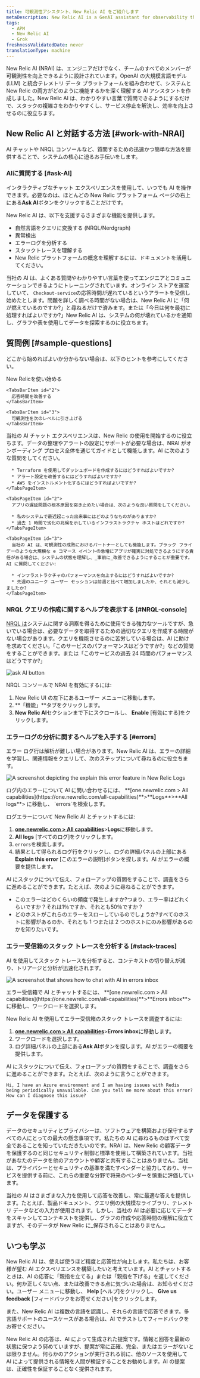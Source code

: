 ```yaml
---
title: 可観測性アシスタント、New Relic AI をご紹介します
metaDescription: New Relic AI is a GenAI assistant for observability that will help you understand and improve your system
tags:
  - APM
  - New Relic AI
  - Grok
freshnessValidatedDate: never
translationType: machine
---
```








New Relic AI (NRAI) は、エンジニアだけでなく、チームのすべてのメンバーが可観測性を向上できるように設計されています。OpenAI の大規模言語モデル (LLM) と統合テレメトリ データ プラットフォームを組み合わせて、システムと New Relic の両方がどのように機能するかを深く理解する AI アシスタントを作成しました。New Relic AI は、わかりやすい言葉で質問できるようにするだけで、スタックの複雑さをわかりやすくし、サービス停止を解決し、効率を向上させるのに役立ちます。

## New Relic AI と対話する方法 [#work-with-NRAI]

AI チャットや NRQL コンソールなど、質問するための迅速かつ簡単な方法を提供することで、システムの核心に迫るお手伝いをします。

### AIに質問する [#ask-AI]

インタラクティブなチャット エクスペリエンスを使用して、いつでも AI を操作できます。必要なのは、ほとんどの New Relic プラットフォーム ページの右上にある**Ask AI**ボタンをクリックすることだけです。

New Relic AI は、以下を支援するさまざまな機能を提供します。

* 自然言語をクエリに変換する (NRQL/Nerdgraph)
* 異常検出
* エラーログを分析する
* スタックトレースを理解する
* New Relic プラットフォームの概念を理解するには、ドキュメントを活用してください。

当社の AI は、よくある質問やわかりやすい言葉を使ってエンジニアとコミュニケーションできるようにトレーニングされています。オンライン ストアを運営していて、 `Checkout-service`の応答時間が遅れているというアラートを受信し始めたとします。問題を詳しく調べる時間がない場合は、New Relic AI に「何が燃えているのですか?」と尋ねるだけで済みます。または「今日は何を最初に処理すればよいですか?」New Relic AI は、システムの何が壊れているかを通知し、グラフや表を使用してデータを探索するのに役立ちます。

## 質問例 [#sample-questions]

どこから始めればよいか分からない場合は、以下のヒントを参考にしてください。

<Tabs>
  <TabsBar>
    <TabsBarItem id="1">
      New Relicを使い始める
    </TabsBarItem>

    <TabsBarItem id="2">
      応答時間を改善する
    </TabsBarItem>

    <TabsBarItem id="3">
      可観測性を次のレベルに引き上げる
    </TabsBarItem>
  </TabsBar>

  <TabsPages>
    <TabsPageItem id="1`">
      当社の AI チャット エクスペリエンスは、New Relic の使用を開始するのに役立ちます。データの整理やアラートの設定にサポートが必要な場合は、NRAI がオンボーディング プロセス全体を通じてガイドとして機能します。AI に次のような質問をしてください。

      * Terraform を使用してダッシュボードを作成するにはどうすればよいですか?
      * アラート設定を改善するにはどうすればよいですか?
      * AWS をインストルメント化するにはどうすればよいですか?
    </TabsPageItem>

    <TabsPageItem id="2">
      アプリの遅延問題の根本原因を突き止めたい場合は、次のような良い質問をしてください。

      * 私のシステムで最近起こった出来事にはどのようなものがありますか?
      * 過去 1 時間で劣化の兆候を示しているインフラストラクチャ ホストはどれですか?
    </TabsPageItem>

    <TabsPageItem id="3">
      当社の AI は、可観測性の成熟におけるパートナーとしても機能します。ブラック フライデーのような大規模な e コマース イベントの急増にアプリが確実に対処できるようにする責任がある場合は、システムの状態を理解し、_事前に_改善できるようにすることが重要です。AI に質問してください:

      * インフラストラクチャのパフォーマンスを向上するにはどうすればよいですか?
      * 先週のユニーク ユーザー セッションは前週と比べて増加しましたか、それとも減少しましたか?
    </TabsPageItem>
  </TabsPages>
</Tabs>

### NRQL クエリの作成に関するヘルプを表示する [#NRQL-console]

[NRQL は](/docs/query-your-data/nrql-new-relic-query-language/get-started/introduction-nrql-new-relics-query-language/)システムに関する洞察を得るために使用できる強力なツールですが、急いでいる場合は、必要なデータを取得するための適切なクエリを作成する時間がない場合があります。クエリを機能させるのに苦労している場合は、AI に助けを求めてください。「このサービスのパフォーマンスはどうですか?」などの質問をすることができます。または「このサービスの過去 24 時間のパフォーマンスはどうですか?」

<img
  title="Screenshot showing the Ask AI button in the New Relic platform"
  alt="ask AI button"
  src={askgrok}
/>

NRQL コンソールで NRAI を有効にするには:

1. New Relic UI の左下にあるユーザー メニューに移動します。
2. **「機能」**タブをクリックします。
3. **New Relic AI**セクションまで下にスクロールし、 **Enable** \[有効にする]をクリックします。

### エラーログの分析に関するヘルプを入手する [#errors]

エラー ログ行は解析が難しい場合があります。New Relic AI は、エラーの詳細を学習し、関連情報をクエリして、次のステップについて尋ねるのに役立ちます。

<img
  title="explain this error"
  alt="A screenshot depicting the explain this error feature in New Relic Logs"
  src={aiNewRelicAiExplainThisError}
/>

<figcaption>
  ログ内のエラーについて AI に問い合わせるには、 **[one.newrelic.com > All capabilities](https://one.newrelic.com/all-capabilities)**>**Logs**>**All logs**> に移動し、 `errors`を検索します。
</figcaption>

ログエラーについて New Relic AI とチャットするには:

1. **[one.newrelic.com > All capabilities](https://one.newrelic.com/all-capabilities)**>**Logs**に移動します。
2. **All logs** \[すべてのログ]をクリックします。
3. `errors`を検索します。
4. 結果として得られるログ行をクリックし、ログの詳細パネルの上部にある**Explain this error** \[このエラーの説明]ボタンを探します。AI がエラーの概要を提供します。

AI にスタックについて伝え、フォローアップの質問をすることで、調査をさらに進めることができます。たとえば、次のように尋ねることができます。

* このエラーはどのくらいの頻度で発生しますか?つまり、エラー率はどれくらいですか？それは1％ですか、それとも50％ですか？
* どのホストがこれらのエラーをスローしているのでしょうか?すべてのホストに影響があるのか、それとも 1 つまたは 2 つのホストにのみ影響があるのかを知りたいです。

### エラー受信箱のスタック トレースを分析する [#stack-traces]

AI を使用してスタック トレースを分析すると、コンテキストの切り替えが減り、トリアージと分析が迅速化されます。

<img
  title="errors inbox ask ai "
  alt="A screenshot that shows how to chat with AI in errors inbox"
  src={aiAskAiinErrorsInbox}
/>

<figcaption>
  エラー受信箱で AI とチャットするには、 **[one.newrelic.com > All capabilities](https://one.newrelic.com/all-capabilities)**>**Errors inbox**> に移動し、ワークロードを選択します。
</figcaption>

New Relic AI を使用してエラー受信箱のスタック トレースを調査するには:

1. **[one.newrelic.com > All capabilities](https://one.newrelic.com/all-capabilities)**>**Errors inbox**に移動します。
2. ワークロードを選択します。
3. ログ詳細パネルの上部にある**Ask AI**ボタンを探します。AI がエラーの概要を提供します。

AI にスタックについて伝え、フォローアップの質問をすることで、調査をさらに進めることができます。たとえば、次のように言うことができます。

```
Hi, I have an Azure environment and I am having issues with Redis being periodically unavailable. Can you tell me more about this error? How can I diagnose this issue? 

```

## データを保護する

データのセキュリティとプライバシーは、ソフトウェアを構築および保守するすべての人にとっての最大の懸念事項です。私たちの AI に尋ねるものはすべて安全であることを知っていただきたいのです。NRAI は、New Relic の顧客データを保護するのと同じセキュリティ制御と標準を使用して構築されています。当社があなたのデータを他のアカウントや顧客と共有することはありません。当社は、プライバシーとセキュリティの基準を満たすベンダーと協力しており、サービスを提供する前に、これらの重要な分野で将来のベンダーを慎重に評価しています。

当社の AI はさまざまな入力を使用して応答を改善し、常に最適な答えを提供します。たとえば、製品ドキュメント、クエリ例の大規模なライブラリ、テレメトリ データなどの入力が使用されます。しかし、当社の AI は必要に応じてデータをスキャンしてコンテキストを提供し、グラフの作成や応答時間の理解に役立てますが、そのデータが New Relic に_保存されることはありません_。

## いつも学ぶ

New Relic AI は、使えば使うほど精度と応答性が向上します。私たちは、お客様が望む AI エクスペリエンスを構築したいと考えています。AI とチャットするときは、AI の応答に「親指を立てる」または「親指を下げる」を返してください。何か正しくない点、または改善できる点に気づいた場合は、お知らせください。ユーザー メニューに移動し、 **Help** \[ヘルプ]をクリックし、 **Give us feedback** \[フィードバックをお寄せください]をクリックします。

また、New Relic AI は複数の言語を認識し、それらの言語で応答できます。多言語サポートのユースケースがある場合は、AI でテストしてフィードバックをお寄せください。

New Relic AI の応答は、AI によって生成された提案です。情報と回答を最新の状態に保つよう努めていますが、提案が常に正確、完全、またはエラーがないとは限りません。何らかのアクションが実行される前に、他のソースを使用して AI によって提供される情報を人間が検証することをお勧めします。AI の提案は、正確性を保証することなく提供されます。